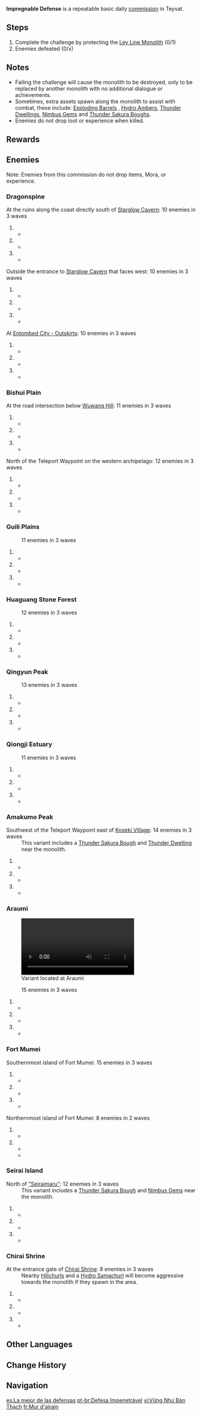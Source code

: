 {{Quest Infobox
|id              = 
|type            = Commission
|image           = Commission Impregnable Defense.png
|caption         = [[Guili Plains]] version
|summary         = Protect the [[Ley Line Monolith]] and defeat the monsters.
|startLocation   = [[Dragonspine]], [[Mondstadt]]
|startLocation2  = [[Entombed City - Outskirts]], Mondstadt
|startLocation3  = [[Bishui Plain]], [[Liyue]]
|startLocation4  = [[Guili Plains]], Liyue
|startLocation5  = [[Huaguang Stone Forest]], Liyue
|startLocation6  = [[Qingyun Peak]], Liyue
|startLocation7  = [[Qiongji Estuary]], Liyue
|startLocation8  = [[Amakumo Peak]], [[Inazuma]]
|startLocation9  = [[Araumi]], Inazuma
|startLocation10 = [[Fort Mumei]], Inazuma
|startLocation11 = [[Seirai Island]], Inazuma
|startLocation12 = [[Chirai Shrine]], Inazuma
|other           = 
*AR-Dependent Rewards
|characters      = Traveler
}}

'''Impregnable Defense''' is a repeatable basic daily [[commission]] in Teyvat.

==Steps==
{{Quest Description|Defeat all enemies and protect the [[Ley Line Monolith]].}}
#Complete the challenge by protecting the [[Ley Line Monolith]] (0/1)
#Enemies defeated (0/x)

==Notes==
*Failing the challenge will cause the monolith to be destroyed, only to be replaced by another monolith with no additional dialogue or achievements.
*Sometimes, extra assets spawn along the monolith to assist with combat, these include: [[Exploding Barrel]]s , [[Hydro Amber]]s, [[Thunder Dwelling]]s, [[Nimbus Gem]]s and [[Thunder Sakura Bough]]s.
*Enemies do not drop loot or experience when killed.

==Rewards==
{{Commission Rewards|full}}

==Enemies==
Note: Enemies from this commission do not drop items, Mora, or experience.

===Dragonspine===
; At the ruins along the coast directly south of [[Starglow Cavern]]: 10 enemies in 3 waves
#
#*{{Enemy|Hilichurl Fighter|x=3}}
#
#*{{Enemy List|Cryo Hilichurl Grenadier*2;Cryo Hilichurl Shooter;Electro Hilichurl Shooter|#*}}
#
#*{{Enemy List|Cryo Hilichurl Grenadier*2;Ice Shieldwall Mitachurl|#*}}

; Outside the entrance to [[Starglow Cavern]] that faces west: 10 enemies in 3 waves
#
#*{{Enemy|Ice Shield Hilichurl Guard|x=3}}
#
#*{{Enemy|Hilichurl Fighter|x=3}}
#
#*{{Enemy List|Electro Hilichurl Shooter*2;Cryo Hilichurl Shooter;Ice Shieldwall Mitachurl|#*}}

; At [[Entombed City - Outskirts]]: 10 enemies in 3 waves
#
#*{{Enemy|Ice Shield Hilichurl Guard|x=3}}
#
#*{{Enemy|Hilichurl Fighter|x=3}}
#
#*{{Enemy List|Electro Hilichurl Shooter*2;Cryo Hilichurl Shooter;Ice Shieldwall Mitachurl|#*}}

===Bishui Plain===
; At the road intersection below [[Wuwang Hill]]: 11 enemies in 3 waves
#
#*{{Enemy List|Hilichurl Fighter*2;Hilichurl Berserker*2|#*}}
#
#*{{Enemy List|Wooden Shield Hilichurl Guard*3;Hilichurl Shooter|#*}}
#
#*{{Enemy List|Hilichurl Berserker;Wooden Shield Hilichurl Guard;Blazing Axe Mitachurl|#*}}

; North of the Teleport Waypoint on the western archipelago: 12 enemies in 3 waves
#
#*{{Enemy List|Hilichurl Fighter*3;Hilichurl*2|#*}}
#
#*{{Enemy List|Wooden Shield Hilichurl Guard*2;Hilichurl Berserker|#*}}
#
#*{{Enemy List|Hilichurl Fighter*2;Hilichurl Grenadier*2|#*}}

===Guili Plains===
: 11 enemies in 3 waves
#
#*{{Enemy|Rock Shield Hilichurl Guard|x=4}}
#
#*{{Enemy List|Hilichurl Fighter*2;Hilichurl Berserker*2|#*}}
#
#*{{Enemy List|Pyro Hilichurl Shooter*2;Blazing Axe Mitachurl|#*}}

===Huaguang Stone Forest===
: 12 enemies in 3 waves
#
#*{{Enemy List|Hilichurl Fighter*3;Hilichurl Berserker|#*}}
#
#*{{Enemy List|Wooden Shield Hilichurl Guard*2;Hilichurl Grenadier*2|#*}}
#
#*{{Enemy List|Rock Shield Hilichurl Guard*3;Geo Samachurl|#*}}

===Qingyun Peak===
: 13 enemies in 3 waves
#
#*{{Enemy|Hilichurl Fighter|x=4}}
#
#*{{Enemy List|Wooden Shield Hilichurl Guard*2;Hilichurl Berserker*2;Hydro Samachurl|#*}}
#
#*{{Enemy List|Hilichurl Fighter*2;Hilichurl Grenadier*2|#*}}

===Qiongji Estuary===
: 11 enemies in 3 waves
#
#*{{Enemy List|Hilichurl Fighter*2;Wooden Shield Hilichurl Guard*2|#*}}
#
#*{{Enemy List|Rock Shield Hilichurl Guard*2;Blazing Axe Mitachurl|#*}}
#
#*{{Enemy List|Electro Hilichurl Shooter*2;Hilichurl Grenadier*2|#*}}

===Amakumo Peak===
; Southwest of the Teleport Waypoint east of [[Koseki Village]]: 14 enemies in 3 waves
: This variant includes a [[Thunder Sakura Bough]] and [[Thunder Dwelling]] near the monolith.
#
#*{{Enemy List|Geo Samachurl;Pyro Hilichurl Shooter;Cryo Hilichurl Shooter;Hilichurl Berserker*2|#*}}
#
#*{{Enemy List|Dendro Samachurl;Pyro Hilichurl Shooter*2;Hilichurl Grenadier;Electro Hilichurl Grenadier|#*}}
#
#*{{Enemy List|Anemo Samachurl;Pyro Hilichurl Shooter*2;Crackling Axe Mitachurl|#*}}

===Araumi===
[[File:Video Impregnable_Defense_Araumi.webm|thumb|300px|Variant located at Araumi]]
: 15 enemies in 3 waves
#
#*{{Enemy List|Wooden Shield Hilichurl Guard*2;Hilichurl Fighter*2;Electro Hilichurl Shooter;Pyro Hilichurl Shooter|#*}}
#
#*{{Enemy List|Anemo Samachurl;Electro Samachurl;Hilichurl Berserker*2;Hilichurl Fighter*2|#*}}
#
#*{{Enemy List|Electro Hilichurl Grenadier;Hilichurl Grenadier;Crackling Axe Mitachurl|#*}}

===Fort Mumei===
; Southernmost island of Fort Mumei: 15 enemies in 3 waves
#
#*{{Enemy List|Treasure Hoarders: Scout*2;Treasure Hoarders: Marksman*2;Treasure Hoarders: Seaman|#*}}
#
#*{{Enemy List|Treasure Hoarders: Crusher*2;Treasure Hoarders: Pugilist;Treasure Hoarders: Cryo Potioneer;Treasure Hoarders: Hydro Potioneer|#*}}
#
#*{{Enemy List|Treasure Hoarders: Handyman*2;Treasure Hoarders: Gravedigger;Treasure Hoarders: Electro Potioneer;Treasure Hoarders: Pyro Potioneer|#*}}

; Northernmost island of Fort Mumei: 8 enemies in 2 waves
#
#*{{Enemy List|Electro Abyss Mage;Pyro Hilichurl Shooter*2;Electro Hilichurl Grenadier*2|#*}}
#
#*{{Enemy List|Pyro Hilichurl Shooter/shoots 5 arrows at a time, instead of just 1|#*}}
#*{{Enemy List|Crackling Axe Mitachurl;Blazing Axe Mitachurl|#*}}

===Seirai Island===
; North of [["Seiraimaru"]]: 12 enemies in 3 waves
: This variant includes a [[Thunder Sakura Bough]] and [[Nimbus Gem]]s near the monolith.
#
#*{{Enemy List|Nobushi: Jintouban*2;Treasure Hoarders: Pyro Potioneer;Treasure Hoarders: Cryo Potioneer|#*}}
#
#*{{Enemy List|Nobushi: Hitsukeban*2;Treasure Hoarders: Electro Potioneer;Treasure Hoarders: Pyro Potioneer|#*}}
#
#*{{Enemy List|Nobushi: Kikouban*2;Treasure Hoarders: Crusher;Treasure Hoarders: Seaman|#*}}

===Chirai Shrine===
; At the entrance gate of [[Chirai Shrine]]: 8 enemies in 3 waves
: Nearby [[Hilichurl]]s and a [[Hydro Samachurl]] will become aggressive towards the monolith if they spawn in the area.
#
#*{{Enemy List|Anemo Specter;Geo Specter*2|#*}}
#
#*{{Enemy List|Hydro Specter*2;Pyro Hilichurl Shooter;Electro Hilichurl Shooter|#*}}
#
#*{{Enemy List|Ruin Cruiser*2|#*}}

==Other Languages==
{{Other Languages
|en      = Impregnable Defense
|zhs     = 固若金汤
|zhs_rm  = Gù Ruò Jīn Tāng
|zht     = 固若金湯
|zht_rm  = Gù Ruò Jīn Tāng
|zh_tl   = Strongly Fortified
|zh_note = This is an idiom which literally means "secure as a city protected by a wall of metal and a moat of boiling water." It is also one of [[Zhongli/Voice-Overs/Chinese#Elemental Skill|Zhongli's Elemental Skill Voice-Over Lines]].
|ja      = 金城湯池
|ja_rm   = Kinjou Douchi
|ja_tl   = Impregnable Fortress
|ko      = 난공불락
|ko_rm   = Nangongbullak
|ko_tl   = Impregnability
|es      = La mejor de las defensas
|es_tl   = The Best of the Defenses
|fr      = Mur d'airain
|fr_tl   = Cast-Iron Wall
|ru      = Неприступная оборона
|ru_tl   = 
|th      = การป้องกันสุดแกร่ง
|th_rm   = 
|th_tl   = Sturdy Defense
|vi      = Vững như bàn thạch
|vi_tl   = 
|de      = Uneinnehmbare Festung
|de_tl   = Impregnable Stronghold
|id      = Pertahanan yang Kokoh
|id_tl   = Sturdy Defense
|pt      = A Melhor das Defesas
|pt_tl   = 
}}

==Change History==
{{Change History|1.0}}

==Navigation==
{{Commission Navbox|Basic}}

[[es:La mejor de las defensas]]
[[pt-br:Defesa Impenetrável]]
[[vi:Vững Như Bàn Thạch]]
[[fr:Mur d'airain]]